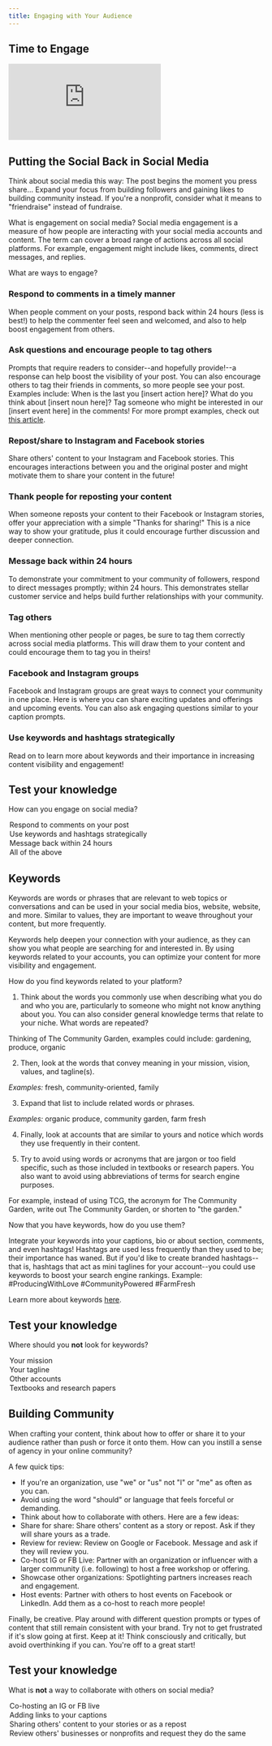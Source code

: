 ```yaml
---
title: Engaging with Your Audience
---
```


## Time to Engage

<Embed src="https://player.vimeo.com/video/951191195" />

## Putting the Social Back in Social Media

Think about social media this way: The post begins the moment you press share... Expand your focus from building followers and gaining likes to building community instead. If you're a nonprofit, consider what it means to "friendraise" instead of fundraise.

What is engagement on social media? Social media engagement is a measure of how people are interacting with your social media accounts and content. The term can cover a broad range of actions across all social platforms. For example, engagement might include likes, comments, direct messages, and replies.

What are ways to engage?

### Respond to comments in a timely manner

When people comment on your posts, respond back within 24 hours (less is best!) to help the commenter feel seen and welcomed, and also to help boost engagement from others.

### Ask questions and encourage people to tag others

Prompts that require readers to consider--and hopefully provide!--a response can help boost the visibility of your post. You can also encourage others to tag their friends in comments, so more people see your post. Examples include: When is the last you [insert action here]? What do you think about [insert noun here]? Tag someone who might be interested in our [insert event here] in the comments! For more prompt examples, check out [this article](https://www.heyorca.com/blog/142-engaging-social-media-question-ideas-with-tips-examples).

### Repost/share to Instagram and Facebook stories

Share others' content to your Instagram and Facebook stories. This encourages interactions between you and the original poster and might motivate them to share your content in the future!

### Thank people for reposting your content

When someone reposts your content to their Facebook or Instagram stories, offer your appreciation with a simple "Thanks for sharing!" This is a nice way to show your gratitude, plus it could encourage further discussion and deeper connection.

### Message back within 24 hours

To demonstrate your commitment to your community of followers, respond to direct messages promptly; within 24 hours. This demonstrates stellar customer service and helps build further relationships with your community.

### Tag others

When mentioning other people or pages, be sure to tag them correctly across social media platforms. This will draw them to your content and could encourage them to tag you in theirs!

### Facebook and Instagram groups

Facebook and Instagram groups are great ways to connect your community in one place. Here is where you can share exciting updates and offerings and upcoming events. You can also ask engaging questions similar to your caption prompts.

### Use keywords and hashtags strategically

Read on to learn more about keywords and their importance in increasing content visibility and engagement!

<Box>

  ## Test your knowledge

  How can you engage on social media?

  <MultipleChoice>
    <Option>
      Respond to comments on your post
    </Option>
    <Option>
      Use keywords and hashtags strategically
    </Option>
    <Option>
      Message back within 24 hours
    </Option>
    <Option isCorrect>
      All of the above
    </Option>
  </MultipleChoice>

</Box>

## Keywords

Keywords are words or phrases that are relevant to web topics or conversations and can be used in your social media bios, website, website, and more. Similar to values, they are important to weave throughout your content, but more frequently.

Keywords help deepen your connection with your audience, as they can show you what people are searching for and interested in. By using keywords related to your accounts, you can optimize your content for more visibility and engagement.

How do you find keywords related to your platform?

1. Think about the words you commonly use when describing what you do and who you are, particularly to someone who might not know anything about you. You can also consider general knowledge terms that relate to your niche. What words are repeated?

  Thinking of The Community Garden, examples could include: gardening, produce, organic

2. Then, look at the words that convey meaning in your mission, vision, values, and tagline(s).

  _Examples:_ fresh, community-oriented, family

3. Expand that list to include related words or phrases.

  _Examples:_ organic produce, community garden, farm fresh

4. Finally, look at accounts that are similar to yours and notice which words they use frequently in their content.

5. Try to avoid using words or acronyms that are jargon or too field specific, such as those included in textbooks or research papers. You also want to avoid using abbreviations of terms for search engine purposes.

  For example, instead of using TCG, the acronym for The Community Garden, write out The Community Garden, or shorten to "the garden."

Now that you have keywords, how do you use them?

Integrate your keywords into your captions, bio or about section, comments, and even hashtags! Hashtags are used less frequently than they used to be; their importance has waned. But if you'd like to create branded hashtags--that is, hashtags that act as mini taglines for your account--you could use keywords to boost your search engine rankings. Example: #ProducingWithLove #CommunityPowered #FarmFresh

Learn more about keywords [here](https://www.brightedge.com/blog/beginners-guideunderstanding-seo-keywords-101).

<Box>

  ## Test your knowledge

  Where should you **not** look for keywords?

  <MultipleChoice>
    <Option>
      Your mission
    </Option>
    <Option>
      Your tagline
    </Option>
    <Option>
      Other accounts
    </Option>
    <Option isCorrect>
      Textbooks and research papers
    </Option>
  </MultipleChoice>

</Box>

## Building Community

When crafting your content, think about how to offer or share it to your audience rather than push or force it onto them. How can you instill a sense of agency in your online community?

A few quick tips:

- If you're an organization, use "we" or "us" not "I" or "me" as often as you can.
- Avoid using the word "should" or language that feels forceful or demanding.
- Think about how to collaborate with others. Here are a few ideas:
- Share for share: Share others' content as a story or repost. Ask if they will share yours as a trade.
- Review for review: Review on Google or Facebook. Message and ask if they will review you.
- Co-host IG or FB Live: Partner with an organization or influencer with a larger community (i.e. following) to host a free workshop or offering.
- Showcase other organizations: Spotlighting partners increases reach and engagement.
- Host events: Partner with others to host events on Facebook or LinkedIn. Add them as a co-host to reach more people!

Finally, be creative. Play around with different question prompts or types of content that still remain consistent with your brand. Try not to get frustrated if it's slow going at first. Keep at it! Think consciously and critically, but avoid overthinking if you can. You're off to a great start!

<Box>

  ## Test your knowledge

  What is **not** a way to collaborate with others on social media?

  <MultipleChoice>
    <Option>
      Co-hosting an IG or FB live
    </Option>
    <Option isCorrect>
      Adding links to your captions
    </Option>
    <Option>
      Sharing others' content to your stories or as a repost
    </Option>
    <Option>
      Review others' businesses or nonprofits and request they do the same
    </Option>
  </MultipleChoice>

</Box>
